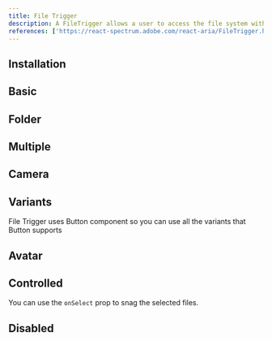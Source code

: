 ```yaml
---
title: File Trigger
description: A FileTrigger allows a user to access the file system with any pressable React Aria or React Spectrum component, or custom components built with usePress.
references: ['https://react-spectrum.adobe.com/react-aria/FileTrigger.html#props']
---
```


## Installation
<Install component='file-trigger' />

## Basic
<Demo center component='buttons/file-trigger/file-trigger-demo' />

## Folder
<Demo center component='buttons/file-trigger/file-trigger-folder-demo' />

## Multiple
<Demo center component='buttons/file-trigger/file-trigger-multiple-demo' />

## Camera
<Demo center component='buttons/file-trigger/file-trigger-camera-demo' />

## Variants
File Trigger uses Button component so you can use all the variants that Button supports
<Demo center component='buttons/file-trigger/file-trigger-variant-demo' />

## Avatar
<Demo center component='buttons/file-trigger/file-trigger-avatar-demo' />

## Controlled
You can use the `onSelect` prop to snag the selected files.
<Demo center component='buttons/file-trigger/file-trigger-controlled-demo' />

## Disabled
<Demo center component='buttons/file-trigger/file-trigger-disabled-demo' />
